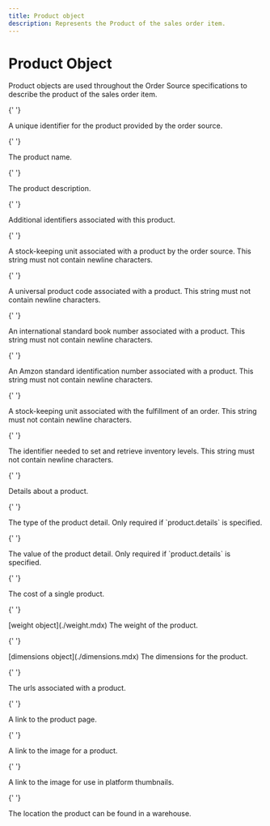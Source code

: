 ```yaml
---
title: Product object
description: Represents the Product of the sales order item.
---
```


# Product Object

Product objects are used throughout the Order Source specifications to describe the product of the sales order item.

<Reference>

{' '}

<Field name="product_id" type="string" required={true}>
  <Description>A unique identifier for the product provided by the order source.</Description>
</Field>

{' '}

<Field name="name" type="string" required={true}>
  <Description>The product name.</Description>
</Field>

{' '}

<Field name="description" type="string" required={false}>
  <Description>The product description.</Description>
</Field>

{' '}

<Field name="identifiers" type="object" required={false}>
  <Description>Additional identifiers associated with this product.</Description>
</Field>

{' '}

<Field name="identifiers.sku" type="string" required={false}>
  <Description>
    A stock-keeping unit associated with a product by the order source. This string must not contain newline characters.
  </Description>
</Field>

{' '}

<Field name="identifiers.upc" type="string" required={false}>
  <Description>
    A universal product code associated with a product. This string must not contain newline characters.
  </Description>
</Field>

{' '}

<Field name="identifiers.isbn" type="string" required={false}>
  <Description>
    An international standard book number associated with a product. This string must not contain newline characters.
  </Description>
</Field>

{' '}

<Field name="identifiers.asin" type="string" required={false}>
  <Description>
    An Amzon standard identification number associated with a product. This string must not contain newline characters.
  </Description>
</Field>

{' '}

<Field name="identifiers.fulfillmentSku" type="string" required={false}>
  <Description>
    A stock-keeping unit associated with the fulfillment of an order. This string must not contain newline characters.
  </Description>
</Field>

{' '}

<Field name="identifiers.inventory_id" type="string" required={false}>
  <Description>
    The identifier needed to set and retrieve inventory levels. This string must not contain newline characters.
  </Description>
</Field>

{' '}

<Field name="details" type="object" required={false}>
  <Description>Details about a product.</Description>
</Field>

{' '}

<Field name="details.name" type="string" required={true}>
  <Description>The type of the product detail. Only required if `product.details` is specified.</Description>
</Field>

{' '}

<Field name="details.value" type="string" required={true}>
  <Description>The value of the product detail. Only required if `product.details` is specified.</Description>
</Field>

{' '}

<Field name="unit_cost" type="number" required={false}>
  <Description>The cost of a single product.</Description>
</Field>

{' '}

<Field name="weight" required={false}>
  <Type>[weight object](./weight.mdx)</Type>
  <Description>The weight of the product.</Description>
</Field>

{' '}

<Field name="dimensions" required={false}>
  <Type>[dimensions object](./dimensions.mdx)</Type>
  <Description>The dimensions for the product.</Description>
</Field>

{' '}

<Field name="urls" type="object" required={false}>
  <Description>The urls associated with a product.</Description>
</Field>

{' '}

<Field name="urls.product_url" type="string" required={false}>
  <Description>A link to the product page.</Description>
</Field>

{' '}

<Field name="urls.image_url" type="string" required={false}>
  <Description>A link to the image for a product.</Description>
</Field>

{' '}

<Field name="urls.thumbnail_url" type="string" required={false}>
  <Description>A link to the image for use in platform thumbnails.</Description>
</Field>

{' '}

<Field name="location" type="string" required={false}>
  <Description>The location the product can be found in a warehouse.</Description>
</Field>

</Reference>
